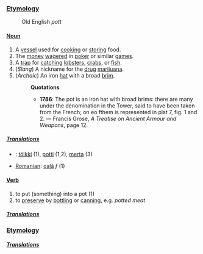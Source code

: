 ===[[Etymology]]===
:Old English ''pott''

====[[Noun]]====

# A [[vessel]] used for [[cook]]ing or [[store|storing]] food.
# The [[money]] [[wager]]ed in [[poker]] or similar [[game]]s.
# A [[trap]] for [[catch]]ing [[lobster]]s, [[crab]]s, or [[fish]].
# (''Slang'') A nickname for the [[drug]] [[marijuana]].
# (''Archaic'') An iron [[hat]] with a broad [[brim]].
#:'''Quotations'''
#:*'''1786''':  The pot is an iron hat with broad brims: there are many under the denomination in the Tower, said to have been taken from the French; on eo fthem is represented in plat 7, fig. 1 and 2. &mdash; Francis Grose, ''A Treatise on Ancient Armour and Weapons'', page 12.

=====[[Translations]]=====
*{{fi}}: [[tölkki]] (1), [[potti]] (1,2), [[merta]] (3)
*[[Romanian]]: [[oală]] ''f'' (1)

====[[Verb]]====

# to put (something) into a pot (1)
# to [[preserve]] by [[bottle|bottling]] or [[can]]ning, e.g. ''potted meat''

=====[[Translations]]=====


===[[Etymology]]===


=====[[Translations]]=====